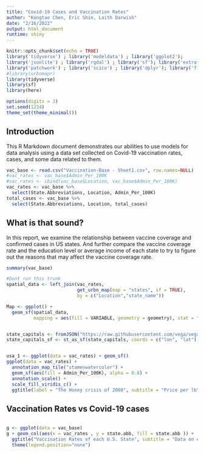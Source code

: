 ```yaml
---
title: "Covid-19 Cases and Vaccination Rates"
author: "Kongtao Chen, Eric Shin, Laith Darwish"
date: "2/16/2022"
output: html_document
runtime: shiny
---
```


```r
knitr::opts_chunk$set(echo = TRUE)
library('tidyverse') ; library('modeldata') ; library('ggplot2');
library('jsonlite') ; library('rgdal') ; library('sf'); library('extrafont') ; library('ggplot2') ; library('ggspatial');
library('patchwork') ; library('scico') ; library('dplyr'); library('flexdashboard');
#library(urbnmapr)
library(tidyverse)
library(sf)
library(here)

options(digits = 3)
set.seed(1234)
theme_set(theme_minimal())
```

## Introduction

This R Markdown document demonstrates our abilities to use models for data analysis using a data set collected on Covid-19 vaccination rates, cases, and some data related to them.

```r
vac_base <- read.csv("Vaccination-Base - Sheet1.csv", row.names=NULL)
#vac_rates <- vac_base$Admin_Per_100K
#vac_rates <- cbind(vac_base$Location, vac_base$Admin_Per_100K)
vac_rates <- vac_base %>% 
  select(State.Abbreviations, Location, Admin_Per_100K)
total_cases <- vac_base %>% 
  select(State.Abbreviations, Location, total_cases)
```

## What is that sound?

In this report, we examine the relationship between vaccine coverage and confirmed cases in US states. And further compare the vaccine coverage rate and the education level or average income of each state to try to figure out the reasons that may affect the vaccine coverage rate.

```r
summary(vac_base)
``` 

```r
#Dont run this trunk
spatial_data <- left_join(vac_rates,
                          get_urbn_map(map = "states", sf = TRUE),
                          by = c("Location","state_name"))

Map <- ggplot() +
  geom_sf(spatial_data,
          mapping = aes(fill = VARIABLE, geometry = geometry), stat = "sf",


state_capitals <- fromJSON("https://raw.githubusercontent.com/vega/vega/master/docs/data/us-state-capitals.json")
state_capitals_sf <- st_as_sf(state_capitals, coords = c("lon", "lat"), crs = 4326)


usa_1 <- ggplot(data = vac_rates) + geom_sf()
ggplot(data = vac_rates) +
  annotation_map_tile("stamenwatercolor") +
  geom_sf(aes(fill = Admin_Per_100K), alpha = 0.8) +
  annotation_scale() +
  scale_fill_viridis_c() +
  ggtitle(label = "The Honey crisis of 2008", subtitle = "Price per lb")
```


## Vaccination Rates vs Covid-19 cases


```r

```

```r

g <- ggplot(data = vac_base)
g + geom_col(aes(x = vac_rates , y = state.abb, fill = state.abb )) +
  ggtitle("Vaccination Rates of each U.S. State", subtitle = "Data on each U.S. state") +
  theme(legend.position="none")


```
